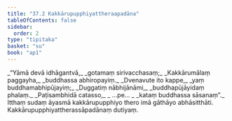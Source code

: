 ```yaml
---
title: "37.2 Kakkārupupphiyattheraapadāna"
tableOfContents: false
sidebar:
  order: 2
type: "tipitaka"
basket: "su"
book: "ap1"
---
```



<DynamicBreadcrumb />

<Division number="5" book="ap1" bookNo="20" page="330">

<Paragraph number="4039" type="verses" book="ap1">
_“Yāmā devā idhāgantvā,_  
_gotamaṃ sirivacchasaṃ;_  
_Kakkārumālaṃ paggayha,_  
_buddhassa abhiropayiṃ._  

</Paragraph>

</Division>
<Division number="6" book="ap1" bookNo="20" page="330">

<Paragraph number="4040" type="verses" book="ap1">
_Dvenavute ito kappe,_  
_yaṃ buddhamabhipūjayiṃ;_  
_Duggatiṃ nābhijānāmi,_  
_buddhapūjāyidaṃ phalaṃ._  

</Paragraph>

</Division>
<Division number="7" book="ap1" bookNo="20" page="330">

<Paragraph number="4041" type="verses" book="ap1">
_Paṭisambhidā catasso,_  
_ …pe… _  
_kataṃ buddhassa sāsanaṃ”._  

</Paragraph>

<Paragraph number="4042" book="ap1">
Itthaṃ sudaṃ āyasmā kakkārupupphiyo thero imā gāthāyo abhāsitthāti.

</Paragraph>
</Division>

<Paragraph number="4043" type="center" book="ap1">
Kakkārupupphiyattherassāpadānaṃ dutiyaṃ.
</Paragraph>